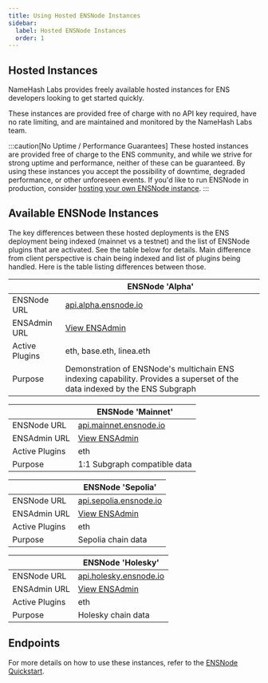 ```yaml
---
title: Using Hosted ENSNode Instances
sidebar:
  label: Hosted ENSNode Instances
  order: 1
---
```


## Hosted Instances

NameHash Labs provides freely available hosted instances for ENS developers looking to get started quickly.

These instances are provided free of charge with no API key required, have no rate limiting, and are maintained and monitored by the NameHash Labs team.

:::caution[No Uptime / Performance Guarantees]
These hosted instances are provided free of charge to the ENS community, and while we strive for strong uptime and performance, neither of these can be guaranteed. By using these instances you accept the possibility of downtime, degraded performance, or other unforeseen events. If you'd like to run ENSNode in production, consider [hosting your own ENSNode instance](/ensnode/deploying/).
:::

## Available ENSNode Instances

The key differences between these hosted deployments is the ENS deployment being indexed (mainnet vs a testnet) and the list of ENSNode plugins that are activated. See the table below for details.
Main difference from client perspective is chain being indexed and list of plugins being handled. Here is the table listing differences between those.

|                | **ENSNode 'Alpha'**                                |
| -------------- | --------------------------------------------       |
| ENSNode URL    | [api.alpha.ensnode.io](https://api.alpha.ensnode.io) | 
| ENSAdmin URL   | [View ENSAdmin](https://admin.ensnode.io/status?ensnode=https%3A%2F%2Fapi.alpha.ensnode.io) | 
| Active Plugins | eth, base.eth, linea.eth                     |
| Purpose        | Demonstration of ENSNode's multichain ENS indexing capability. Provides a superset of the data indexed by the ENS Subgraph     |                 |


|                | **ENSNode 'Mainnet'**                              |
| -------------- | --------------------------------------------       |
| ENSNode URL    | [api.mainnet.ensnode.io](https://api.mainnet.ensnode.io) |
| ENSAdmin URL   | [View ENSAdmin](https://admin.ensnode.io/status?ensnode=https%3A%2F%2Fapi.mainnet.ensnode.io) | 
| Active Plugins | eth                        |
| Purpose        | 1:1 Subgraph compatible data                       |

|                | **ENSNode 'Sepolia'**                              |
| -------------- | --------------------------------------------       |
| ENSNode URL    | [api.sepolia.ensnode.io](https://api.sepolia.ensnode.io) |
| ENSAdmin URL   | [View ENSAdmin](https://admin.ensnode.io/status?ensnode=https%3A%2F%2Fapi.sepolia.ensnode.io) |
| Active Plugins | eth                        |
| Purpose        | Sepolia chain data                    |

|                | **ENSNode 'Holesky'**                              |
| -------------- | --------------------------------------------       |
| ENSNode URL    | [api.holesky.ensnode.io](https://api.holesky.ensnode.io) |
| ENSAdmin URL   | [View ENSAdmin](https://admin.ensnode.io/status?ensnode=https%3A%2F%2Fapi.holesky.ensnode.io) |
| Active Plugins | eth                                                |
| Purpose        | Holesky chain data                   |


## Endpoints

For more details on how to use these instances, refer to the [ENSNode Quickstart](/ensnode/).
